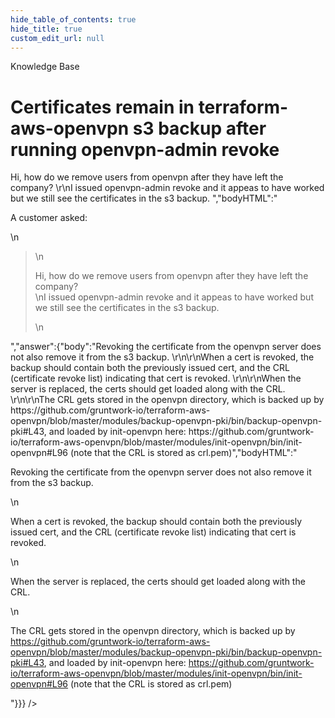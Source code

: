 ```yaml
---
hide_table_of_contents: true
hide_title: true
custom_edit_url: null
---
```



<head>
  <link rel="canonical" href="https://github.com/gruntwork-io/knowledge-base/discussions/128" />
</head>

<CenterLayout>
<span className="searchCategory">Knowledge Base</span>
<h1>Certificates remain in terraform-aws-openvpn s3 backup after running openvpn-admin revoke</h1>
<GitHub discussion={{"id":"D_kwDOF8slf84AOdiB","number":128,"author":{"login":"zackproser"},"title":"Certificates remain in terraform-aws-openvpn s3 backup after running openvpn-admin revoke","body":"A customer asked: \r\n> Hi, how do we remove users from openvpn after they have left the company? \r\nI issued openvpn-admin revoke and it appeas to have worked but we still see the certificates in the s3 backup. ","bodyHTML":"<p dir=\"auto\">A customer asked:</p>\n<blockquote>\n<p dir=\"auto\">Hi, how do we remove users from openvpn after they have left the company?<br>\nI issued openvpn-admin revoke and it appeas to have worked but we still see the certificates in the s3 backup.</p>\n</blockquote>","answer":{"body":"Revoking the certificate  from the openvpn server does not also remove it from the s3 backup. \r\n\r\nWhen a cert is revoked, the backup should contain both the previously issued cert, and the CRL (certificate revoke list) indicating that cert is revoked. \r\n\r\nWhen the server is replaced, the certs should get loaded along with the CRL. \r\n\r\nThe CRL gets stored in the openvpn directory, which is backed up by https://github.com/gruntwork-io/terraform-aws-openvpn/blob/master/modules/backup-openvpn-pki/bin/backup-openvpn-pki#L43, and loaded by init-openvpn here: https://github.com/gruntwork-io/terraform-aws-openvpn/blob/master/modules/init-openvpn/bin/init-openvpn#L96 (note that the CRL is stored as crl.pem)","bodyHTML":"<p dir=\"auto\">Revoking the certificate  from the openvpn server does not also remove it from the s3 backup.</p>\n<p dir=\"auto\">When a cert is revoked, the backup should contain both the previously issued cert, and the CRL (certificate revoke list) indicating that cert is revoked.</p>\n<p dir=\"auto\">When the server is replaced, the certs should get loaded along with the CRL.</p>\n<p dir=\"auto\">The CRL gets stored in the openvpn directory, which is backed up by <a href=\"https://github.com/gruntwork-io/terraform-aws-openvpn/blob/master/modules/backup-openvpn-pki/bin/backup-openvpn-pki#L43\">https://github.com/gruntwork-io/terraform-aws-openvpn/blob/master/modules/backup-openvpn-pki/bin/backup-openvpn-pki#L43</a>, and loaded by init-openvpn here: <a href=\"https://github.com/gruntwork-io/terraform-aws-openvpn/blob/master/modules/init-openvpn/bin/init-openvpn#L96\">https://github.com/gruntwork-io/terraform-aws-openvpn/blob/master/modules/init-openvpn/bin/init-openvpn#L96</a> (note that the CRL is stored as crl.pem)</p>"}}} />

</CenterLayout>
  

<!-- ##DOCS-SOURCER-START
{
  "sourcePlugin": "github-discussions",
  "hash": "dcc1899f82609ba756fe74e3cf7861f6"
}
##DOCS-SOURCER-END -->
